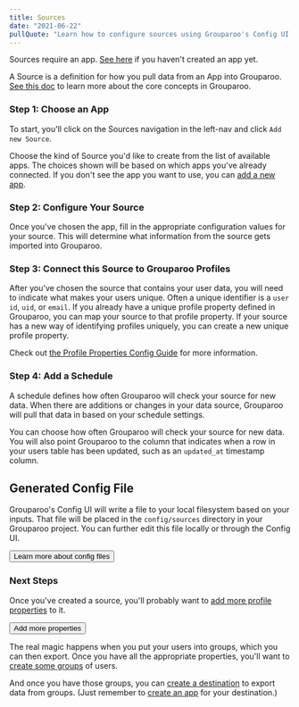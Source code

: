 ```yaml
---
title: Sources
date: "2021-06-22"
pullQuote: "Learn how to configure sources using Grouparoo's Config UI."
---
```


<Alert variant="warning">
  <p className="mb-0">
    Sources require an app. <a href="/docs/config/apps">See here</a> if you
    haven't created an app yet.
  </p>
</Alert>

A Source is a definition for how you pull data from an App into Grouparoo. [See this doc](/docs/getting-started/product-concepts) to learn more about the core concepts in Grouparoo.

### Step 1: Choose an App

To start, you'll click on the Sources navigation in the left-nav and click `Add new Source`.

<ImageInBrowserFrame
  centered
  alt="Config UI: New Source"
  src="/images/docs/guides/config/source--01-add.png"
  width={820}
  height={443}
/>

Choose the kind of Source you'd like to create from the list of available apps. The choices shown will be based on which apps you've already connected. If you don't see the app you want to use, you can [add a new app](/docs/config/apps).

<ImageInBrowserFrame
  centered
  alt="Config UI: Choose App"
  src="/images/docs/guides/config/source--02-choose-app.png"
  width={820}
  height={430}
/>

### Step 2: Configure Your Source

Once you've chosen the app, fill in the appropriate configuration values for your source. This will determine what information from the source gets imported into Grouparoo.

<ImageInBrowserFrame
  centered
  alt="Config UI: Configure Source"
  src="/images/docs/guides/config/source--03-configure.png"
  width={820}
  height={439}
/>

### Step 3: Connect this Source to Grouparoo Profiles

After you've chosen the source that contains your user data, you will need to indicate what makes your users unique. Often a unique identifier is a `user id`, `uid`, or `email`. If you already have a unique profile property defined in Grouparoo, you can map your source to that profile property. If your source has a new way of identifying profiles uniquely, you can create a new unique profile property.

<ImageInBrowserFrame
  centered
  alt="Config UI: Source Mapping"
  src="/images/docs/guides/config/source--04-mapping.png"
  width={820}
  height={440}
/>

Check out [the Profile Properties Config Guide](/docs/config/properties) for more information.

### Step 4: Add a Schedule

A schedule defines how often Grouparoo will check your source for new data. When there are additions or changes in your data source, Grouparoo will pull that data in based on your schedule settings.

You can choose how often Grouparoo will check your source for new data. You will also point Grouparoo to the column that indicates when a row in your users table has been updated, such as an `updated_at` timestamp column.

<ImageInBrowserFrame
  centered
  alt="Config UI: Add Schedule"
  src="/images/docs/guides/config/source--05-schedule.png"
  width={820}
  height={436}
/>

## Generated Config File

Grouparoo's Config UI will write a file to your local filesystem based on your inputs. That file will be placed in the `config/sources` directory in your Grouparoo project. You can further edit this file locally or through the Config UI.

<Button href="/docs/config/code-config/sources" variant="outline-primary">
  Learn more about config files
</Button>

### Next Steps

Once you've created a source, you'll probably want to [add more profile properties](/docs/config/properties) to it.

<Button href="/docs/config/properties" variant="outline-primary">
  Add more properties
</Button>

The real magic happens when you put your users into groups, which you can then export. Once you have all the appropriate properties, you'll want to [create some groups](/docs/config/groups) of users.

And once you have those groups, you can [create a destination](/docs/config/destinations) to export data from groups. (Just remember to [create an app](/docs/config/apps) for your destination.)
